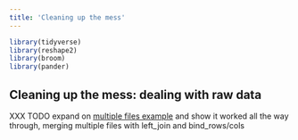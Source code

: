 ```yaml
---
title: 'Cleaning up the mess'
---
```




```r
library(tidyverse)
library(reshape2)
library(broom)
library(pander)
```



## Cleaning up the mess: dealing with raw data {- #raw-data-mess}


XXX TODO expand on [multiple files example](#multiple-raw-data-files) and show it worked all the way through, merging multiple files with left_join and bind_rows/cols